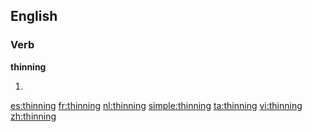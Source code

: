 ==English==

===Verb===
'''thinning'''

# {{present participle of|thin}}

[[es:thinning]]
[[fr:thinning]]
[[nl:thinning]]
[[simple:thinning]]
[[ta:thinning]]
[[vi:thinning]]
[[zh:thinning]]